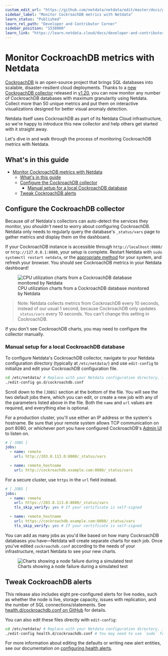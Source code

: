 ```yaml
---
custom_edit_url: "https://github.com/netdata/netdata/edit/master/docs/guides/monitor-cockroachdb.md"
sidebar_label: "Monitor CockroachDB metrics with Netdata"
learn_status: "Published"
learn_rel_path: "Developer and Contributor Corner"
sidebar_position: "1538000"
learn_link: "https://learn.netdata.cloud/docs/developer-and-contributor-corner/monitor-cockroachdb-metrics-with-netdata"
---
```



# Monitor CockroachDB metrics with Netdata

[CockroachDB](https://github.com/cockroachdb/cockroach) is an open-source project that brings SQL databases into
scalable, disaster-resilient cloud deployments. Thanks to
a [new CockroachDB collector](/docs/data-collection/databases/cockroachdb)
released in
[v1.20](https://blog.netdata.cloud/posts/release-1.20/), you can now monitor any number of CockroachDB databases with
maximum granularity using Netdata. Collect more than 50 unique metrics and put them on interactive visualizations
designed for better visual anomaly detection.

Netdata itself uses CockroachDB as part of its Netdata Cloud infrastructure, so we're happy to introduce this new
collector and help others get started with it straight away.

Let's dive in and walk through the process of monitoring CockroachDB metrics with Netdata.

## What's in this guide

- [Monitor CockroachDB metrics with Netdata](#monitor-cockroachdb-metrics-with-netdata)
  - [What's in this guide](#whats-in-this-guide)
  - [Configure the CockroachDB collector](#configure-the-cockroachdb-collector)
    - [Manual setup for a local CockroachDB database](#manual-setup-for-a-local-cockroachdb-database)
  - [Tweak CockroachDB alerts](#tweak-cockroachdb-alerts)

## Configure the CockroachDB collector

Because _all_ of Netdata's collectors can auto-detect the services they monitor, you _shouldn't_ need to worry about
configuring CockroachDB. Netdata only needs to regularly query the database's `_status/vars` page to gather metrics and
display them on the dashboard.

If your CockroachDB instance is accessible through `http://localhost:8080/` or `http://127.0.0.1:8080`, your setup is
complete. Restart Netdata with `sudo systemctl restart netdata`, or the [appropriate
method](/docs/maintaining/starting-and-stopping-netdata-agents) for your system, and refresh your browser. You should see CockroachDB
metrics in your Netdata dashboard!

<figure>
  <img src="https://user-images.githubusercontent.com/1153921/73564467-d7e36b00-441c-11ea-9ec9-b5d5ea7277d4.png" alt="CPU utilization charts from a CockroachDB database monitored by Netdata" />
  <figcaption>CPU utilization charts from a CockroachDB database monitored by Netdata</figcaption>
</figure>

> Note: Netdata collects metrics from CockroachDB every 10 seconds, instead of our usual 1 second, because CockroachDB
> only updates `_status/vars` every 10 seconds. You can't change this setting in CockroachDB.

If you don't see CockroachDB charts, you may need to configure the collector manually.

### Manual setup for a local CockroachDB database

To configure Netdata's CockroachDB collector, navigate to your Netdata configuration directory (typically at
`/etc/netdata/`) and use `edit-config` to initialize and edit your CockroachDB configuration file.

```bash
cd /etc/netdata/ # Replace with your Netdata configuration directory, if not /etc/netdata/
./edit-config go.d/cockroachdb.conf
```

Scroll down to the `[JOBS]` section at the bottom of the file. You will see the two default jobs there, which you can
edit, or create a new job with any of the parameters listed above in the file. Both the `name` and `url` values are
required, and everything else is optional.

For a production cluster, you'll use either an IP address or the system's hostname. Be sure that your remote system
allows TCP communication on port 8080, or whichever port you have configured CockroachDB's 
[Admin UI](https://www.cockroachlabs.com/docs/stable/monitoring-and-alerting.html#prometheus-endpoint) to listen on.

```yaml
# [ JOBS ]
jobs:
  - name: remote
    url: http://203.0.113.0:8080/_status/vars

  - name: remote_hostname
    url: http://cockroachdb.example.com:8080/_status/vars
```

For a secure cluster, use `https` in the `url` field instead.

```yaml
# [ JOBS ]
jobs:
  - name: remote
    url: https://203.0.113.0:8080/_status/vars
    tls_skip_verify: yes # If your certificate is self-signed

  - name: remote_hostname
    url: https://cockroachdb.example.com:8080/_status/vars
    tls_skip_verify: yes # If your certificate is self-signed
```

You can add as many jobs as you'd like based on how many CockroachDB databases you have—Netdata will create separate
charts for each job. Once you've edited `cockroachdb.conf` according to the needs of your infrastructure, restart
Netdata to see your new charts.

<figure>
  <img src="https://user-images.githubusercontent.com/1153921/73564469-d7e36b00-441c-11ea-8333-02ba0e1c294c.png" alt="Charts showing a node failure during a simulated test" />
  <figcaption>Charts showing a node failure during a simulated test</figcaption>
</figure>

## Tweak CockroachDB alerts

This release also includes eight pre-configured alerts for live nodes, such as whether the node is live, storage
capacity, issues with replication, and the number of SQL connections/statements. See [health.d/cockroachdb.conf on
GitHub](https://raw.githubusercontent.com/netdata/netdata/master/src/health/health.d/cockroachdb.conf) for details.

You can also edit these files directly with `edit-config`:

```bash
cd /etc/netdata/ # Replace with your Netdata configuration directory, if not /etc/netdata/
./edit-config health.d/cockroachdb.conf # You may need to use `sudo` for write privileges
```

For more information about editing the defaults or writing new alert entities, see our documentation on [configuring health alerts](/docs/alerting/health-configuration-reference).
